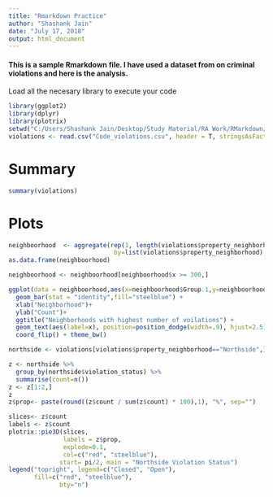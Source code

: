 ```yaml
---
title: "Rmarkdown Practice"
author: "Shashank Jain"
date: "July 17, 2018"
output: html_document
---
```


#### This is a sample Rmarkdown file. I have used a dataset from on criminal violations and here is the analysis.

Load all the necesary library to execute your code

```r

library(ggplot2)
library(dplyr)
library(plotrix)
setwd("C:/Users/Shashank Jain/Desktop/Study Material/RA Work/RMarkdown/Rmarkdown2/trail2")
violations <- read.csv("Code_violations.csv", header = T, stringsAsFactors = F)


```


# Summary
```r
summary(violations)
```


# Plots
```r

neighboorhood  <- aggregate(rep(1, length(violations$property_neighborhood)),
                             by=list(violations$property_neighborhood), sum)
as.data.frame(neighboorhood)

neighboorhood <- neighboorhood[neighboorhood$x >= 300,]

ggplot(data = neighboorhood,aes(x=neighboorhood$Group.1,y=neighboorhood$x))+
  geom_bar(stat = "identity",fill="steelblue") +
  xlab("Neighborhood")+
  ylab("Count")+
  ggtitle("Neighborhoods with highest number of voilations") +
  geom_text(aes(label=x), position=position_dodge(width=.9), hjust=2.5)+
  coord_flip() + theme_bw()
```


```r
northside <- violations[violations$property_neighborhood=="Northside",]

z <- northside %>% 
  group_by(northside$violation_status) %>% 
  summarise(count=n())
z <- z[1:2,]
z
z$prop<- paste(round((z$count / sum(z$count) * 100),1), "%", sep="")

slices<- z$count
labels <- z$count
plotrix::pie3D(slices,
               labels = z$prop,
               explode=0.1,
               col=c("red", "steelblue"),
              start= pi/2, main = "Northside Violation Status")
legend("topright", legend=c("Closed", "Open"),
       fill=c("red", "steelblue"),
              bty="n")

```

